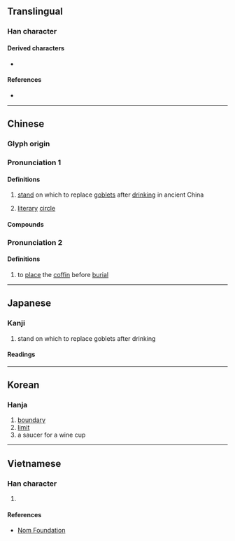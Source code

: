 {{also|店}}
{{character info}}
==Translingual==

===Han character===
{{Han char|rn=32|rad=土|as=05|sn=8|four=41160|canj=GYR|ids=⿰土占}}

====Derived characters====
* {{l|mul|[[㼭]]}}

====References====
* {{Han ref|kx=0226.240|dkj=04979|dj=0462.020|hdz=10430.120|uh=576B|ud=22379|bh=CBF5|bd=52213}}

----

==Chinese==
{{zh-forms}}

===Glyph origin===
{{Han etym}}

===Pronunciation 1===
{{zh-pron
|m=diàn
|c=dim3
|mc=2
|oc=1
|cat=n
}}

====Definitions====
{{zh-hanzi}}

# [[stand]] on which to replace [[goblet]]s after [[drinking]] in ancient China
# {{lb|zh|literary}} [[literary]] [[circle]]

====Compounds====
{{zh-der|反坫|壇坫|壇坫週旋}}

===Pronunciation 2===
{{zh-pron
|m=zhēn
|mc=1
|oc=2
|cat=v
}}

====Definitions====
{{zh-hanzi}}

# {{zh-hg}} to [[place]] the [[coffin]] before [[burial]]

----

==Japanese==

===Kanji===
{{ja-kanji|grade=|rs=土05}}

# stand on which to replace goblets after drinking

====Readings====
{{ja-readings|on=[[てん]] (ten), [[ちん]] (chin)|kun=[[さかい]] (sakai)}}

----

==Korean==

===Hanja===
{{ko-hanja|hangeul=점}}

# [[boundary]]
# [[limit]]
# a saucer for a wine cup

----

==Vietnamese==

===Han character===
{{vi-readings|reading=chum, đám, điếm, điệm, đúm, trèm, xúm, xóm|rs=土05}}

# {{rfdef|vi|sort=土05}}

====References====
* [http://nomfoundation.org/common/nom_details.php?codepoint=576b Nom Foundation]